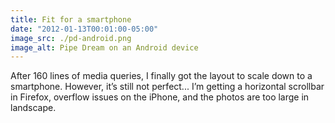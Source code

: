 ```yaml
---
title: Fit for a smartphone
date: "2012-01-13T00:01:00-05:00"
image_src: ./pd-android.png
image_alt: Pipe Dream on an Android device
---
```


After 160 lines of media queries, I finally got the layout to scale down to a smartphone. However, it’s still not perfect... I’m getting a horizontal scrollbar in Firefox, overflow issues on the iPhone, and the photos are too large in landscape.
